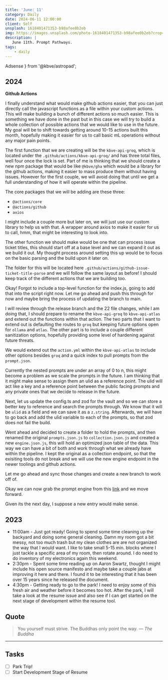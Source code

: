 ```yaml
---
title: 'June: 11'
category: Daily
date: 2024-06-11 12:00:00
client: Self
unsplash: 1618401471353-b98afee0b2eb
img: https://images.unsplash.com/photo-1618401471353-b98afee0b2eb?crop=entropy&cs=srgb&fm=jpg&ixid=MnwzNjM5Nzd8MHwxfHJhbmRvbXx8fHx8fHx8fDE2ODE3NDg2ODY&ixlib=rb-4.0.3&q=85
description: |
   June 11th. Prompt Pathways.
tags:
    - daily
---
```


  Adsense
} from '@kbve/astropad';

## 2024

**Github Actions**

I finally understand what would make github actions easier, that you can just directly call the javascript functions as a file within your custom actions.
This will make building a bunch of different actions so much easier.
This is something we have done in the past but in this case we will try to build a whole collection of possible actions that we would like to use in the future.
My goal will be to shift towards getting around 10-15 actions built this month, hopefully making it easier for us to call basic mL operations without any major pain points.

The first function that we are creating will be the `kbve-api-groq`, which is located under the `.github/actions/kbve-api-groq/` and has three total files, well four once the lock is set.
Part of me is thinking that we should create a new npm package that would be like `@kbve/gha` which would be a library for the github actions, making it easier to mass produce them without having issues.
However for the first couple, we will avoid doing that until we get a full understanding of how it will operate within the pipeline.

The core packages that we will be adding are these three:

- `@actions/core`
- `@actions/github`
- `axios`

I might include a couple more but later on, we will just use our custom library to help us with that.
A wrapper around axios to make it easier for us to call, hmm, that might be interesting to look into.

The other function we should make would be one that can process issue ticket titles, this should start off at a base level and we can expand it out as we build it out.
My thought process around setting this up would be to focus on the basic parsing and the build upon it later on.

The folder for this will be located here `.github/actions/github-issue-ticket-title-parse` and we will follow the same layout as before!
I should keep track of the different actions that we are building too.

Okay! Forgot to include a top-level function for the index.js, going to add that into the script right now.
Let me go ahead and push this through for now and maybe bring the process of updating the branch to main.

I will review through the release branch and the 22 file changes, while I am doing that, I should prepare to rename the `kbve-api-groq` to `kbve-api-atlas` and extend out the functions within that action.
The two parts that I want to extend out is defaulting the routes to `groq` but keeping future options open for `ollama` and `atlas`.
The other part is to include a couple different sanitization options, hopefully providing some level of hardening against future threats.

We would extend out the `action.yml` within the `kbve-api-atlas` to include other options besides `groq` and a quick index to pull prompts from the `prompt.json`.

Currently the nested prompts are under an array of 0 to n, this might become a problem as we scale the prompts in the future. I am thinking that it might make sense to assign them an ulid as a reference point. The ulid will act like a key and a reference point between the public facing prompts and any private ones that we decide to release in the future.

Next, let us update the config.ts and zod for the vault and so we can store a better key to reference and search the prompts through. We know that it will be `ulid` as a field and we can save it as a `z.string`. Afterwards, we will have to go back and add the ulid variable to each of the prompts, so that zod does not fail the build.

Went ahead and decided to create a folder to hold the prompts, and then renamed the original `prompts.json.js` to `collection.json.js` and created a new `engine.json.js`, this will hold an optimized json table of the data. This way we can have a bit of both and work through what we already have within the pipeline. I kept the original as a collection endpoint, so that the exisiting tools do not break and we will use the new engine endpoint in the newer toolings and github actions.

Let me go ahead and sync those changes and create a new branch to work off of.

Okay we can now grab the prompt engine from this [link](https://kbve.com/api/prompt/engine.json) and we move forward.

Given its the next day, I suppose a new entry would make sense.

<Adsense />

## 2023

- 11:00am - Just got ready! Going to spend some time cleaning up the backyard and doing some general cleaning. Damn my room got a bit messy, not too much trash but my clean clothes are are not organized the way that I would want. I like to take small 5-15 min. blocks where I just tackle a specific area of my room, then rotate around. I do need to do inventory of my electronics again this weekend.
- 2:30pm - Spent some time reading up on Aaron Swartz, thought I might include his open source manifesto and maybe take a couple jabs at improving it here and there. I found it to be interesting that it has been over 15 years since he released the document.
- 4:30pm - Getting ready to go to the park! I need to enjoy some of this fresh air and weather before it becomes too hot. After the park, I will take a look at the resume issue and also see if I can get started on the next stage of development within the resume tool.

## Quote

> You yourself must strive. The Buddhas only point the way.
> — <cite>The Buddha</cite>

---

## Tasks

- [ ] Park Trip!
- [ ] Start Development Stage of Resume
